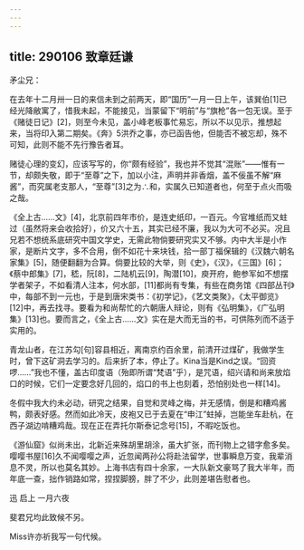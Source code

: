 ```yaml
---
---
---
```

title: 290106 致章廷谦
---




矛尘兄：

在去年十二月卅一日的来信未到之前两天，即“国历”一月一日上午，该巽伯[1]已经光降敝寓了，惜我未起，不能接见，当蒙留下“明前”与“旗枪”各一包无误。至于《赌徒日记》[2]，则至今未见，盖小峰老板事忙易忘，所以不以见示，推想起来，当将印入第二期矣。《奔》5洪乔之事，亦已函告他，但能否不被忘却，殊不可知，此则不能不先行豫告者耳。

赌徒心理的变幻，应该写写的，你“颇有经验”，我也并不觉其“混账”——惟有一节，却颇失敬，即于“至尊”之下，加以小注，声明并非香烟，盖不佞虽不解“麻酱”，而究属老支那人，“至尊”[3]之为∴和，实属久已知道者也，何至于点火而吸之哉。

《全上古……文》[4]，北京前四年市价，是连史纸印，一百元。今官堆纸而又蛀过（虽然将来会收拾好），价又六十五，其实已经不廉，我以为大可不必买。况且兄若不想统系底研究中国文学史，无需此物倘要研究实又不够。内中大半是小作家，是断片文字，多不合用，倒不如花十来块钱，拾一部丁福保辑的《汉魏六朝名家集》[5]，随便翻翻为合算。倘要比较的大举，则《史》，《汉》，《三国》[6]；《蔡中郎集》[7]，嵇，阮[8]，二陆机云[9]，陶潜[10]，庾开府，鲍参军如不想摆学者架子，不如看清人注本，何水部，[11]都尚有专集，有些在商务馆《四部丛刊》中，每部不到一元也，于是到唐宋类书：《初学记》，《艺文类聚》，《太平御览》[12]中，再去找寻。要看为和尚帮忙的六朝唐人辩论，则有《弘明集》，《广弘明集》[13]也。要而言之，《全上古……文》实在是大而无当的书，可供陈列而不适于实用的。

青龙山者，在江苏勾[句]容县相近，离南京约百余里，前清开过煤矿，我做学生时，曾下这矿洞去学习的。后来折了本，停止了。Kina当是Kind之误。“回资啰……”我也不懂，盖古印度语（殆即所谓“梵语”乎），是咒语，绍兴请和尚来放焰口的时候，它们一定要念好几回的，焰口的书上也刻着，恐怕别处也一样[14]。

冬假中我大约未必动，研究之结果，自觉和灵峰之梅，并无感情，倒是和糟鸡酱鸭，颇表好感。然而如此冷天，皮袍又已于去夏在“申江”蛀掉，岂能坐车赴杭，在西子湖边啃糟鸡哉。现在正在弄托尔斯泰记念号[15]，不暇吃饭也。

《游仙窟》似尚未出，北新近来殊胡里胡涂，虽大扩张，而刊物上之错字愈多矣。嘤嘤书屋[16]久不闻嘤嘤之声，近忽闻两孙公将赴法留学，世事瞬息万变，我辈消息不灵，所以也莫名其妙。上海书店有四十余家，一大队新文豪骂了我大半年，而年底一查，拙作销路如常，捏捏脚膀，胖了不少，此则差堪告慰者也。

迅 启上 一月六夜

斐君兄均此致候不另。

Miss许亦祈我写一句代候。